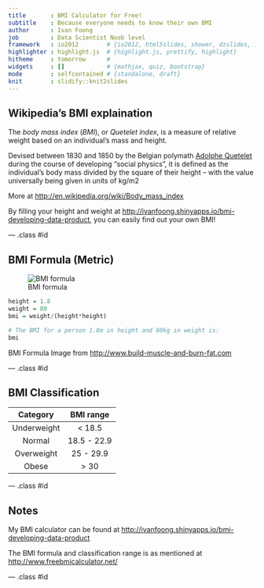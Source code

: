 ```yaml
---
title       : BMI Calculator for Free!
subtitle    : Because everyone needs to know their own BMI
author      : Ivan Foong
job         : Data Scientist Noob level
framework   : io2012        # {io2012, html5slides, shower, dzslides, ...}
highlighter : highlight.js  # {highlight.js, prettify, highlight}
hitheme     : tomorrow      # 
widgets     : []            # {mathjax, quiz, bootstrap}
mode        : selfcontained # {standalone, draft}
knit        : slidify::knit2slides
---
```


## Wikipedia's BMI explaination

The *body mass index* (*BMI*), or *Quetelet index*, is a measure of relative weight based on an individual's mass and height.

Devised between 1830 and 1850 by the Belgian polymath [Adolphe Quetelet](http://en.wikipedia.org/wiki/Adolphe_Quetelet) during the course of developing "social physics", it is defined as the individual's body mass divided by the square of their height – with the value universally being given in units of kg/m2

More at <http://en.wikipedia.org/wiki/Body_mass_index>

By filling your height and weight at <http://ivanfoong.shinyapps.io/bmi-developing-data-product>, you can easily find out your own BMI!

--- .class #id 

## BMI Formula (Metric)

![BMI formula](http://www.build-muscle-and-burn-fat.com/images/BMI_formula_metric.png)

```r
height = 1.8
weight = 80
bmi = weight/(height*height)

# The BMI for a person 1.8m in height and 80kg in weight is:
bmi
```



BMI Formula Image from <http://www.build-muscle-and-burn-fat.com>

--- .class #id 

## BMI Classification

| Category    | BMI range   |
|:-----------:|:-----------:|
| Underweight | < 18.5      |
| Normal      | 18.5 - 22.9 |
| Overweight  | 25 - 29.9   |
| Obese       | > 30        |

--- .class #id 

## Notes

My BMI calculator can be found at <http://ivanfoong.shinyapps.io/bmi-developing-data-product>

The BMI formula and classification range is as mentioned at <http://www.freebmicalculator.net/>

--- .class #id 
